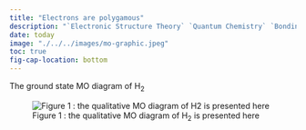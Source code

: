 ```yaml
---
title: "Electrons are polygamous"
description: "`Electronic Structure Theory` `Quantum Chemistry` `Bonding Theory`"
date: today 
image: "./../../images/mo-graphic.jpeg"
toc: true
fig-cap-location: bottom
---
```


The ground state MO diagram of H~2~

![Figure 1 : the qualitative MO diagram of H~2~ is presented here](../../images/h2-ground.svg)



